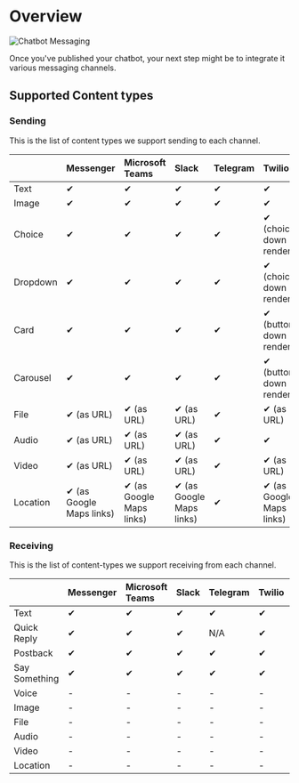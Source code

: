 # Overview

![Chatbot Messaging](/content/messaging-overview-banner.png)

Once you've published your chatbot, your next step might be to integrate it various messaging channels.

## Supported Content types

### Sending

This is the list of content types we support sending to each channel.

|          | Messenger                | Microsoft Teams          | Slack                    | Telegram | Twilio                    | Vonage                    | Smooch |
| :------- | :----------------------- | :----------------------- | :----------------------- | :------- | :------------------------ | :------------------------ | :----- |
| Text     | ✔                        | ✔                        | ✔                        | ✔        | ✔                         | ✔                         | ✔      |
| Image    | ✔                        | ✔                        | ✔                        | ✔        | ✔                         | ✔                         | ✔      |
| Choice   | ✔                        | ✔                        | ✔                        | ✔        | ✔ (choices down rendered) | ✔                         | ✔      |
| Dropdown | ✔                        | ✔                        | ✔                        | ✔        | ✔ (choices down rendered) | ✔                         | ✔      |
| Card     | ✔                        | ✔                        | ✔                        | ✔        | ✔ (buttons down rendered) | ✔ (buttons down rendered) | ✔      |
| Carousel | ✔                        | ✔                        | ✔                        | ✔        | ✔ (buttons down rendered) | ✔ (buttons down rendered) | ✔      |
| File     | ✔ (as URL)               | ✔ (as URL)               | ✔ (as URL)               | ✔        | ✔ (as URL)                | ✔                         | ✔      |
| Audio    | ✔ (as URL)               | ✔ (as URL)               | ✔ (as URL)               | ✔        | ✔                         | ✔                         | ✔      |
| Video    | ✔ (as URL)               | ✔ (as URL)               | ✔ (as URL)               | ✔        | ✔ (as URL)                | ✔                         | ✔      |
| Location | ✔ (as Google Maps links) | ✔ (as Google Maps links) | ✔ (as Google Maps links) | ✔        | ✔ (as Google Maps links)  | ✔                         | ✔      |

### Receiving

This is the list of content-types we support receiving from each channel.

|               | Messenger | Microsoft Teams | Slack | Telegram | Twilio | Vonage | Smooch |
| :------------ | :-------- | :-------------- | :---- | :------- | :----- | :----- | :----- |
| Text          | ✔         | ✔               | ✔     | ✔        | ✔      | ✔      | ✔      |
| Quick Reply   | ✔         | ✔               | ✔     | N/A      | ✔      | ✔      | N/A    |
| Postback      | ✔         | ✔               | ✔     | ✔        | ✔      | ✔      | ✔      |
| Say Something | ✔         | ✔               | ✔     | ✔        | ✔      | ✔      | ✔      |
| Voice         | -         | -               | -     | -        | -      | -      | -      |
| Image         | -         | -               | -     | -        | -      | -      | -      |
| File          | -         | -               | -     | -        | -      | -      | -      |
| Audio         | -         | -               | -     | -        | -      | -      | -      |
| Video         | -         | -               | -     | -        | -      | -      | -      |
| Location      | -         | -               | -     | -        | -      | -      | -      |
